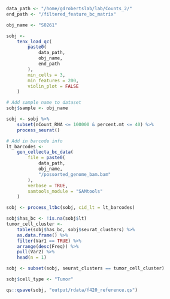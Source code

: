 ```r
data_path <- "/home/gdrobertslab/lab/Counts_2/"
end_path <- "/filtered_feature_bc_matrix"

obj_name <- "S0261"

sobj <-
    tenx_load_qc(
        paste0(
            data_path,
            obj_name,
            end_path
        ),
        min_cells = 3,
        min_features = 200,
        violin_plot = FALSE
    )

# Add sample name to dataset
sobj$sample <- obj_name

sobj <- sobj %>%
    subset(nCount_RNA <= 100000 & percent.mt <= 40) %>%
    process_seurat()
```

```r
# Add in barcode info
lt_barcodes <-
    gen_cellecta_bc_data(
        file = paste0(
            data_path,
            obj_name,
            "/possorted_genome_bam.bam"
        ),
        verbose = TRUE,
        samtools_module = "SAMtools"
    )

sobj <- process_ltbc(sobj, cid_lt = lt_barcodes)

sobj$has_bc <- !is.na(sobj$lt)
tumor_cell_cluster <-
    table(sobj$has_bc, sobj$seurat_clusters) %>%
    as.data.frame() %>%
    filter(Var1 == TRUE) %>%
    arrange(desc(Freq)) %>%
    pull(Var2) %>%
    head(n = 1)

sobj <- subset(sobj, seurat_clusters == tumor_cell_cluster)

sobj$cell_type <- "Tumor"

qs::qsave(sobj, "output/rdata/f420_reference.qs")
```
